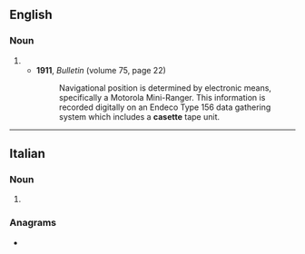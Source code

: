 ==English==

===Noun===
{{en-noun}}

# {{dated form of|en|cassette}}
#* '''1911''', ''Bulletin'' (volume 75, page 22)
#*: Navigational position is determined by electronic means, specifically a Motorola Mini-Ranger. This information is recorded digitally on an Endeco Type 156 data gathering system which includes a '''casette''' tape unit.

----

==Italian==

===Noun===
{{head|it|noun plural form|g=f}}

# {{plural of|it|casetta}}

===Anagrams===
* {{l|it|taceste}}